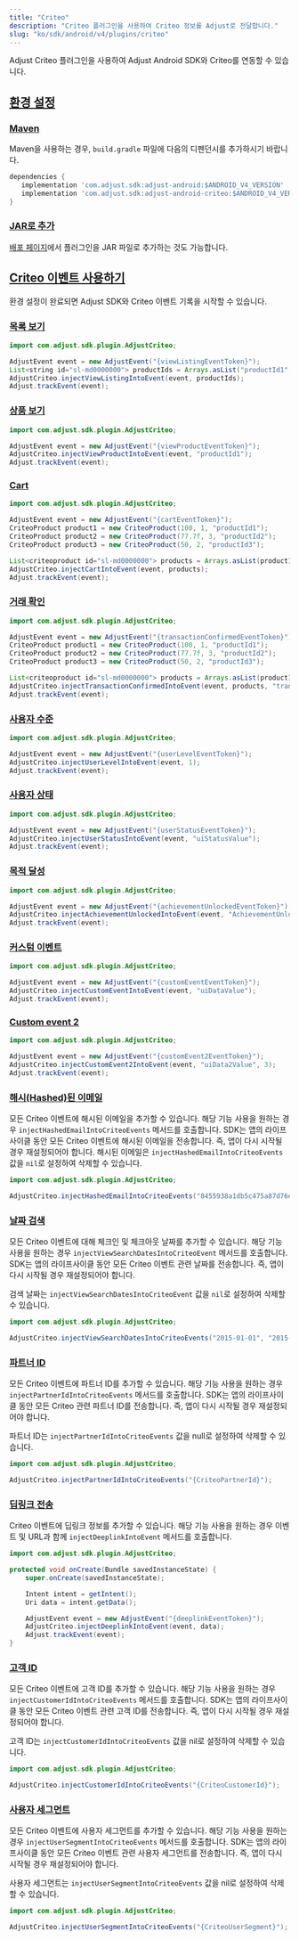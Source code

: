 ```yaml
---
title: "Criteo"
description: "Criteo 플러그인을 사용하여 Criteo 정보를 Adjust로 전달합니다."
slug: "ko/sdk/android/v4/plugins/criteo"
---
```


Adjust Criteo 플러그인을 사용하여 Adjust Android SDK와 Criteo를 연동할 수 있습니다.

## [환경 설정](set-up-your-environment)

### [Maven](maven)

Maven을 사용하는 경우, `build.gradle` 파일에 다음의 디펜던시를 추가하시기 바랍니다.

<CodeBlock title="build.gradle">

```groovy
dependencies {
   implementation 'com.adjust.sdk:adjust-android:$ANDROID_V4_VERSION'
   implementation 'com.adjust.sdk:adjust-android-criteo:$ANDROID_V4_VERSION'
}

```

</CodeBlock>

### [JAR로 추가](add-as-jar)

[배포 페이지](https://github.com/adjust/android_sdk/releases)에서 플러그인을 JAR 파일로 추가하는 것도 가능합니다.

## [Criteo 이벤트 사용하기](work-with-criteo-events)

환경 설정이 완료되면 Adjust SDK와 Criteo 이벤트 기록을 시작할 수 있습니다.

### [목록 보기](view-listing)

```java
import com.adjust.sdk.plugin.AdjustCriteo;

AdjustEvent event = new AdjustEvent("{viewListingEventToken}");
List<string id="sl-md0000000"> productIds = Arrays.asList("productId1", "productId2", "productId3");
AdjustCriteo.injectViewListingIntoEvent(event, productIds);
Adjust.trackEvent(event);
```

### [상품 보기](view-product)

```java
import com.adjust.sdk.plugin.AdjustCriteo;

AdjustEvent event = new AdjustEvent("{viewProductEventToken}");
AdjustCriteo.injectViewProductIntoEvent(event, "productId1");
Adjust.trackEvent(event);
```

### [Cart](cart)

```java
import com.adjust.sdk.plugin.AdjustCriteo;

AdjustEvent event = new AdjustEvent("{cartEventToken}");
CriteoProduct product1 = new CriteoProduct(100, 1, "productId1");
CriteoProduct product2 = new CriteoProduct(77.7f, 3, "productId2");
CriteoProduct product3 = new CriteoProduct(50, 2, "productId3");

List<criteoproduct id="sl-md0000000"> products = Arrays.asList(product1, product2, product3);
AdjustCriteo.injectCartIntoEvent(event, products);
Adjust.trackEvent(event);
```

### [거래 확인](transaction-confirmed)

```java
import com.adjust.sdk.plugin.AdjustCriteo;

AdjustEvent event = new AdjustEvent("{transactionConfirmedEventToken}");
CriteoProduct product1 = new CriteoProduct(100, 1, "productId1");
CriteoProduct product2 = new CriteoProduct(77.7f, 3, "productId2");
CriteoProduct product3 = new CriteoProduct(50, 2, "productId3");

List<criteoproduct id="sl-md0000000"> products = Arrays.asList(product1, product2, product3);
AdjustCriteo.injectTransactionConfirmedIntoEvent(event, products, "transactionId", "newCustomerId");
Adjust.trackEvent(event);
```

### [사용자 수준](user-level)

```java
import com.adjust.sdk.plugin.AdjustCriteo;

AdjustEvent event = new AdjustEvent("{userLevelEventToken}");
AdjustCriteo.injectUserLevelIntoEvent(event, 1);
Adjust.trackEvent(event);
```

### [사용자 상태](user-status)

```java
import com.adjust.sdk.plugin.AdjustCriteo;

AdjustEvent event = new AdjustEvent("{userStatusEventToken}");
AdjustCriteo.injectUserStatusIntoEvent(event, "uiStatusValue");
Adjust.trackEvent(event);
```

### [목적 달성](achievement-unlocked)

```java
import com.adjust.sdk.plugin.AdjustCriteo;

AdjustEvent event = new AdjustEvent("{achievementUnlockedEventToken}");
AdjustCriteo.injectAchievementUnlockedIntoEvent(event, "AchievementUnlocked");
Adjust.trackEvent(event);
```

### [커스텀 이벤트](custom-event)

```java
import com.adjust.sdk.plugin.AdjustCriteo;

AdjustEvent event = new AdjustEvent("{customEventEventToken}");
AdjustCriteo.injectCustomEventIntoEvent(event, "uiDataValue");
Adjust.trackEvent(event);
```

### [Custom event 2](custom-event-2)

```java
import com.adjust.sdk.plugin.AdjustCriteo;

AdjustEvent event = new AdjustEvent("{customEvent2EventToken}");
AdjustCriteo.injectCustomEvent2IntoEvent(event, "uiData2Value", 3);
Adjust.trackEvent(event);
```

### [해시\(Hashed\)된 이메일](hashed-email)

모든 Criteo 이벤트에 해시된 이메일을 추가할 수 있습니다. 해당 기능 사용을 원하는 경우 `injectHashedEmailIntoCriteoEvents` 메서드를 호출합니다. SDK는 앱의 라이프사이클 동안 모든 Criteo 이벤트에 해시된 이메일을 전송합니다. 즉, 앱이 다시 시작될 경우 재설정되어야 합니다. 해시된 이메일은 `injectHashedEmailIntoCriteoEvents` 값을 `nil`로 설정하여 삭제할 수 있습니다.

```java
import com.adjust.sdk.plugin.AdjustCriteo;

AdjustCriteo.injectHashedEmailIntoCriteoEvents("8455938a1db5c475a87d76edacb6284e");
```

### [날짜 검색](search-dates)

모든 Criteo 이벤트에 대해 체크인 및 체크아웃 날짜를 추가할 수 있습니다. 해당 기능 사용을 원하는 경우 `injectViewSearchDatesIntoCriteoEvent` 메서드를 호출합니다. SDK는 앱의 라이프사이클 동안 모든 Criteo 이벤트 관련 날짜를 전송합니다. 즉, 앱이 다시 시작될 경우 재설정되어야 합니다.

검색 날짜는 `injectViewSearchDatesIntoCriteoEvent` 값을 `nil`로 설정하여 삭제할 수 있습니다.

```java
import com.adjust.sdk.plugin.AdjustCriteo;

AdjustCriteo.injectViewSearchDatesIntoCriteoEvents("2015-01-01", "2015-01-07");
```

### [파트너 ID](partner-id)

모든 Criteo 이벤트에 파트너 ID를 추가할 수 있습니다. 해당 기능 사용을 원하는 경우 `injectPartnerIdIntoCriteoEvents` 메서드를 호출합니다. SDK는 앱의 라이프사이클 동안 모든 Criteo 관련 파트너 ID를 전송합니다. 즉, 앱이 다시 시작될 경우 재설정되어야 합니다.

파트너 ID는 `injectPartnerIdIntoCriteoEvents` 값을 null로 설정하여 삭제할 수 있습니다.

```java
import com.adjust.sdk.plugin.AdjustCriteo;

AdjustCriteo.injectPartnerIdIntoCriteoEvents("{CriteoPartnerId}");
```

### [딥링크 전송](send-deep-link)

Criteo 이벤트에 딥링크 정보를 추가할 수 있습니다. 해당 기능 사용을 원하는 경우 이벤트 및 URL과 함께 `injectDeeplinkIntoEvent` 메서드를 호출합니다.

```java
import com.adjust.sdk.plugin.AdjustCriteo;

protected void onCreate(Bundle savedInstanceState) {
    super.onCreate(savedInstanceState);

    Intent intent = getIntent();
    Uri data = intent.getData();

    AdjustEvent event = new AdjustEvent("{deeplinkEventToken}");
    AdjustCriteo.injectDeeplinkIntoEvent(event, data);
    Adjust.trackEvent(event);
}
```

### [고객 ID](customer-id)

모든 Criteo 이벤트에 고객 ID를 추가할 수 있습니다. 해당 기능 사용을 원하는 경우 `injectCustomerIdIntoCriteoEvents` 메서드를 호출합니다. SDK는 앱의 라이프사이클 동안 모든 Criteo 이벤트 관련 고객 ID를 전송합니다. 즉, 앱이 다시 시작될 경우 재설정되어야 합니다.

고객 ID는 `injectCustomerIdIntoCriteoEvents` 값을 nil로 설정하여 삭제할 수 있습니다.

```java
import com.adjust.sdk.plugin.AdjustCriteo;

AdjustCriteo.injectCustomerIdIntoCriteoEvents("{CriteoCustomerId}");
```

### [사용자 세그먼트](user-segment)

모든 Criteo 이벤트에 사용자 세그먼트를 추가할 수 있습니다. 해당 기능 사용을 원하는 경우 `injectUserSegmentIntoCriteoEvents` 메서드를 호출합니다. SDK는 앱의 라이프사이클 동안 모든 Criteo 이벤트 관련 사용자 세그먼트를 전송합니다. 즉, 앱이 다시 시작될 경우 재설정되어야 합니다.

사용자 세그먼트는 `injectUserSegmentIntoCriteoEvents` 값을 nil로 설정하여 삭제할 수 있습니다.

```java
import com.adjust.sdk.plugin.AdjustCriteo;

AdjustCriteo.injectUserSegmentIntoCriteoEvents("{CriteoUserSegment}");
```
